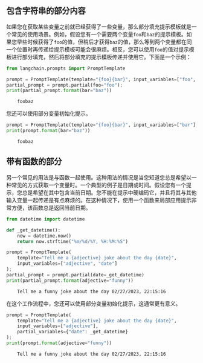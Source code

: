 ## 包含字符串的部分内容

如果您在获取某些变量之前就已经获得了一些变量，那么部分填充提示模板就是一个常见的使用场景。例如，假设您有一个需要两个变量`foo`和`baz`的提示模板。如果您早些时候获得了`foo`的值，但稍后才获得`baz`的值，那么等到两个变量都在同一个位置时再传递给提示模板可能会很麻烦。相反，您可以使用`foo`的值对提示模板进行部分填充，然后将部分填充的提示模板传递并使用它。下面是一个示例：

<!-- 警告：此文件是自动生成的！请勿编辑！请改为编辑具有位置和名称的笔记本。-->


```python
from langchain.prompts import PromptTemplate
```


```python
prompt = PromptTemplate(template="{foo}{bar}", input_variables=["foo", "bar"])
partial_prompt = prompt.partial(foo="foo");
print(partial_prompt.format(bar="baz"))
```

<CodeOutputBlock lang="python">

```
    foobaz
```

</CodeOutputBlock> 

您还可以使用部分变量初始化提示。


```python
prompt = PromptTemplate(template="{foo}{bar}", input_variables=["bar"], partial_variables={"foo": "foo"})
print(prompt.format(bar="baz"))
```

<CodeOutputBlock lang="python">

```
    foobaz
```

</CodeOutputBlock>

## 带有函数的部分

另一个常见的用法是与函数一起使用。这种用法的情况是当您知道您总是希望以一种常见的方式获取一个变量时。一个典型的例子是日期或时间。假设您有一个提示，您总是希望在其中包含当前日期。您不能在提示中硬编码它，并且将其与其他输入变量一起传递是有点麻烦的。在这种情况下，使用一个函数来局部应用提示非常方便，该函数总是返回当前日期。


```python
from datetime import datetime

def _get_datetime():
    now = datetime.now()
    return now.strftime("%m/%d/%Y, %H:%M:%S")
```


```python
prompt = PromptTemplate(
    template="Tell me a {adjective} joke about the day {date}", 
    input_variables=["adjective", "date"]
);
partial_prompt = prompt.partial(date=_get_datetime)
print(partial_prompt.format(adjective="funny"))
```

<CodeOutputBlock lang="python">

```
    Tell me a funny joke about the day 02/27/2023, 22:15:16
```

</CodeOutputBlock>

在这个工作流程中，您还可以使用部分变量初始化提示，这通常更有意义。


```python
prompt = PromptTemplate(
    template="Tell me a {adjective} joke about the day {date}", 
    input_variables=["adjective"],
    partial_variables={"date": _get_datetime}
);
print(prompt.format(adjective="funny"))
```

<CodeOutputBlock lang="python">

```
    Tell me a funny joke about the day 02/27/2023, 22:15:16
```

</CodeOutputBlock>
